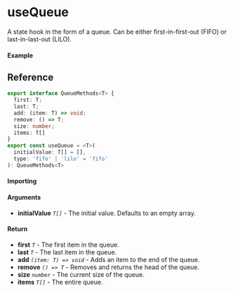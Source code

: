 
<Meta title="State/useQueue" component={Example} />

# useQueue

A state hook in the form of a queue. Can be either first-in-first-out (FIFO) or last-in-last-out (LILO).

#### Example

<Canvas>
  <Story story={Example} inline />
</Canvas>

## Reference

```ts
export interface QueueMethods<T> {
  first: T;
  last: T;
  add: (item: T) => void;
  remove: () => T;
  size: number;
  items: T[]
}
export const useQueue = <T>(
  initialValue: T[] = [],
  type: 'fifo' | 'lilo' = 'fifo'
): QueueMethods<T>
```

#### Importing

<ImportPath />

#### Arguments

- **initialValue** _`T[]`_ - The initial value. Defaults to an empty array.

#### Return

- **first** _`T`_ - The first item in the queue.
- **last** _`T`_ - The last item in the queue.
- **add** _`(item: T) => void`_ - Adds an item to the end of the queue.
- **remove** _`() => T`_ - Removes and returns the head of the queue.
- **size** _`number`_ - The current size of the queue.
- **items** _`T[]`_ - The entire queue.
